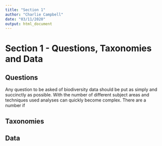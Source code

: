 ```yaml
---
title: "Section 1"
author: "Charlie Campbell"
date: "03/11/2020"
output: html_document
---
```


# Section 1 - Questions, Taxonomies and Data

## Questions
Any question to be asked of biodiversity data should be put as simply and succinctly as possible. With the number of different subject areas and techniques used analyses can quickly become complex. There are a number if 

## Taxonomies


## Data

